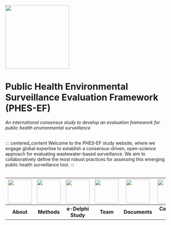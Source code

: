 ::: centered_content
![](assets/phes-ef-logo_colour.svg){width="200"}

# Public Health Environmental Surveillance Evaluation Framework (PHES-EF)

*An international consensus study to develop an evaluation framework for public health environmental surveillance*
:::
\
::: centered_content
Welcome to the PHES-EF study website, where we engage global expertise to establish a consensus-driven, open-science approach for evaluating wastewater-based surveillance. We aim to collaboratively define the most robust practices for assessing this emerging public health surveillance tool.
:::
\
\

::: centered_content
| [![](images/icon_data-reporting-71.svg){fig-align="center" width="75"}](about.qmd) | [![](images/icon_Laboratory.svg){fig-align="center" width="75"}](methods.qmd) | [![](images/icon_clipboard.svg){fig-align="center" width="75"}](delphi.qmd) | [![](images/icon_researcher.svg){fig-align="center" width="75"}](team.qmd) | [![](images/icon_Documentation.svg){fig-align="center" width="75"}](documents.qmd) | [![](images/icon_international.svg){fig-align="center" width="75"}](contact.qmd) | [![](images/icon_interpretation.svg){fig-align="center" width="75"}](faq.qmd) |
| :---: | :---: | :---: | :---: | :---: | :---: | :---: |
| **About** | **Methods**| **e-Delphi Study** | **Team** | **Documents** | **Contact Us** | **FAQ** |
:::
